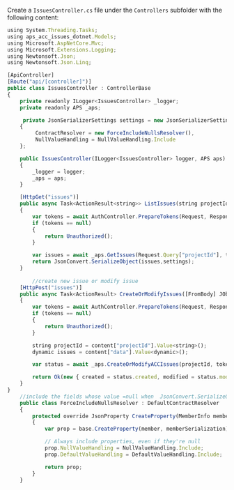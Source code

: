 Create a `IssuesController.cs` file under the `Controllers` subfolder with the following content:

```js title="Controoler/IssuesController.cs"
using System.Threading.Tasks;
using aps_acc_issues_dotnet.Models;
using Microsoft.AspNetCore.Mvc;
using Microsoft.Extensions.Logging;
using Newtonsoft.Json;
using Newtonsoft.Json.Linq;

[ApiController]
[Route("api/[controller]")]
public class IssuesController : ControllerBase
{
    private readonly ILogger<IssuesController> _logger;
    private readonly APS _aps;

     private JsonSerializerSettings settings = new JsonSerializerSettings
    {
         ContractResolver = new ForceIncludeNullsResolver(),
         NullValueHandling = NullValueHandling.Include
    };

    public IssuesController(ILogger<IssuesController> logger, APS aps)
    {
        _logger = logger;
        _aps = aps;
    }

    [HttpGet("issues")]
    public async Task<ActionResult<string>> ListIssues(string projectId)
    {
        var tokens = await AuthController.PrepareTokens(Request, Response, _aps);
        if (tokens == null)
        {
            return Unauthorized();
        }

        var issues = await _aps.GetIssues(Request.Query["projectId"], tokens);  
        return JsonConvert.SerializeObject(issues,settings);
    }
  
        //create new issue or modify issue
    [HttpPost("issues")]
    public async Task<ActionResult> CreateOrModifyIssues([FromBody] JObject content)
    {
        var tokens = await AuthController.PrepareTokens(Request, Response, _aps);
        if (tokens == null)
        {
            return Unauthorized();
        }

        string projectId = content["projectId"].Value<string>();
        dynamic issues = content["data"].Value<dynamic>();

        var status = await _aps.CreateOrModifyACCIssues(projectId, tokens, issues);

        return Ok(new { created = status.created, modified = status.modified, failed = status.failed });
    }
}
    //include the fields whose value =null when  JsonConvert.SerializeObject
    public class ForceIncludeNullsResolver : DefaultContractResolver
    {
        protected override JsonProperty CreateProperty(MemberInfo member, MemberSerialization memberSerialization)
        {
            var prop = base.CreateProperty(member, memberSerialization);

            // Always include properties, even if they're null
            prop.NullValueHandling = NullValueHandling.Include;
            prop.DefaultValueHandling = DefaultValueHandling.Include;

            return prop;
        }
    }
```


